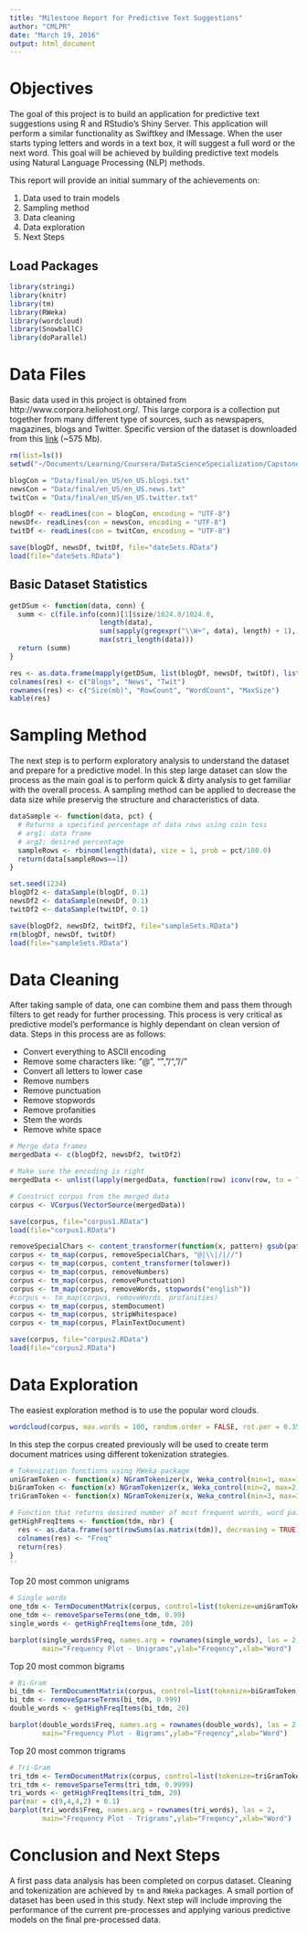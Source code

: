 ```yaml
---
title: "Milestone Report for Predictive Text Suggestions"
author: "CMLPR"
date: "March 19, 2016"
output: html_document
---
```


# Objectives 

The goal of this project is to build an application for predictive text suggestions using R and RStudio's Shiny Server. This application will perform a similar functionality as Swiftkey and IMessage. When the user starts typing letters and words in a text box, it will suggest a full word or the next word. This goal will be achieved by building predictive text models using Natural Language Processing (NLP) methods. 

This report will provide an initial summary of the achievements on:

1. Data used to train models
2. Sampling method
3. Data cleaning
4. Data exploration
5. Next Steps

## Load Packages

```r
library(stringi)
library(knitr)
library(tm)
library(RWeka)
library(wordcloud)
library(SnowballC)
library(doParallel)
```

# Data Files

Basic data used in this project is obtained from http://www.corpora.heliohost.org/. This large corpora is a collection put together from many different type of sources, such as newspapers, magazines, blogs and Twitter. Specific version of the dataset is downloaded from this [link](https://d396qusza40orc.cloudfront.net/dsscapstone/dataset/Coursera-SwiftKey.zip) (~575 Mb).

```r

rm(list=ls())
setwd("~/Documents/Learning/Coursera/DataScienceSpecialization/Capstone/")

blogCon = "Data/final/en_US/en_US.blogs.txt"
newsCon = "Data/final/en_US/en_US.news.txt"
twitCon = "Data/final/en_US/en_US.twitter.txt"

blogDf <- readLines(con = blogCon, encoding = "UTF-8")
newsDf<- readLines(con = newsCon, encoding = "UTF-8")
twitDf <- readLines(con = twitCon, encoding = "UTF-8")

```

```r
save(blogDf, newsDf, twitDf, file="dateSets.RData")
load(file="dateSets.RData")
```

## Basic Dataset Statistics

```r

getDSum <- function(data, conn) {
  summ <- c(file.info(conn)[1]$size/1024.0/1024.0, 
                      length(data),
                      sum(sapply(gregexpr("\\W+", data), length) + 1),
                      max(stri_length(data)))
  return (summ)
}

res <- as.data.frame(mapply(getDSum, list(blogDf, newsDf, twitDf), list(blogCon, newsCon, twitCon)))
colnames(res) <- c("Blogs", "News", "Twit")
rownames(res) <- c("Size(mb)", "RowCount", "WordCount", "MaxSize")
kable(res)
```

# Sampling Method

The next step is to perform exploratory analysis to understand the dataset and prepare for a predictive model. In this step large dataset can slow the process as the main goal is to perform quick & dirty analysis to get familiar with the overall process. A sampling method can be applied to decrease the data size while preservig the structure and characteristics of data.

```r

dataSample <- function(data, pct) {
  # Returns a specified percentage of data rows using coin toss
  # arg1: data frame
  # arg2: desired percentage
  sampleRows <- rbinom(length(data), size = 1, prob = pct/100.0)
  return(data[sampleRows==1])
}

set.seed(1234)
blogDf2 <- dataSample(blogDf, 0.1)
newsDf2 <- dataSample(newsDf, 0.1)
twitDf2 <- dataSample(twitDf, 0.1)
```

```r
save(blogDf2, newsDf2, twitDf2, file="sampleSets.RData")
rm(blogDf, newsDf, twitDf)
load(file="sampleSets.RData")
```

# Data Cleaning

After taking sample of data, one can combine them and pass them through filters to get ready for further processing. This process is very critical as predictive model's performance is highly dependant on clean version of data. Steps in this process are as follows:

* Convert everything to ASCII encoding
* Remove some characters like: "@", "\", "/", "//"
* Convert all letters to lower case
* Remove numbers
* Remove punctuation
* Remove stopwords
* Remove profanities
* Stem the words
* Remove white space

```r
# Merge data frames
mergedData <- c(blogDf2, newsDf2, twitDf2)

# Make sure the encoding is right
mergedData <- unlist(lapply(mergedData, function(row) iconv(row, to = "UTF-8", sub = "")))

# Construct corpus from the merged data
corpus <- VCorpus(VectorSource(mergedData))

```

```r
save(corpus, file="corpus1.RData")
load(file="corpus1.RData")
```

```r
removeSpecialChars <- content_transformer(function(x, pattern) gsub(pattern, " ", x))
corpus <- tm_map(corpus, removeSpecialChars, "@|\\|/|//")
corpus <- tm_map(corpus, content_transformer(tolower))
corpus <- tm_map(corpus, removeNumbers)
corpus <- tm_map(corpus, removePunctuation)
corpus <- tm_map(corpus, removeWords, stopwords("english"))
#corpus <- tm_map(corpus, removeWords, profanities)
corpus <- tm_map(corpus, stemDocument)
corpus <- tm_map(corpus, stripWhitespace)
corpus <- tm_map(corpus, PlainTextDocument)
```

```r
save(corpus, file="corpus2.RData")
load(file="corpus2.RData")
```

# Data Exploration

The easiest exploration method is to use the popular word clouds. 

```r
wordcloud(corpus, max.words = 100, random.order = FALSE, rot.per = 0.35, use.r.layout=FALSE, colors = brewer.pal(8, "Dark2"), scale=c(3,1))
```

In this step the corpus created previously will be used to create term document matrices using different tokenization strategies. 

```r

# Tokenization functions using RWeka package
uniGramToken <- function(x) NGramTokenizer(x, Weka_control(min=1, max=1))
biGramToken <- function(x) NGramTokenizer(x, Weka_control(min=2, max=2))
triGramToken <- function(x) NGramTokenizer(x, Weka_control(min=3, max=3))

# Function that returns desired number of most frequent words, word pairs
getHighFreqItems <- function(tdm, nbr) {
  res <- as.data.frame(sort(rowSums(as.matrix(tdm)), decreasing = TRUE)[1:nbr])
  colnames(res) <- "Freq"
  return(res)
}
''
```

Top 20 most common unigrams

```r
# Single words
one_tdm <- TermDocumentMatrix(corpus, control=list(tokenize=uniGramToken))
one_tdm <- removeSparseTerms(one_tdm, 0.99)
single_words <- getHighFreqItems(one_tdm, 20)

barplot(single_words$Freq, names.arg = rownames(single_words), las = 2,
        main="Frequency Plot - Unigrams",ylab="Freqency",xlab="Word")

```

Top 20 most common bigrams

```r
# Bi-Gram
bi_tdm <- TermDocumentMatrix(corpus, control=list(tokenize=biGramToken))
bi_tdm <- removeSparseTerms(bi_tdm, 0.999)
double_words <- getHighFreqItems(bi_tdm, 20)

barplot(double_words$Freq, names.arg = rownames(double_words), las = 2,
        main="Frequency Plot - Bigrams",ylab="Freqency",xlab="Word")

```

Top 20 most common trigrams

```r
# Tri-Gram
tri_tdm <- TermDocumentMatrix(corpus, control=list(tokenize=triGramToken))
tri_tdm <- removeSparseTerms(tri_tdm, 0.9999)
tri_words <- getHighFreqItems(tri_tdm, 20)
par(mar = c(9,4,4,2) + 0.1)
barplot(tri_words$Freq, names.arg = rownames(tri_words), las = 2,
        main="Frequency Plot - Trigrams",ylab="Freqency",xlab="Word")

```

# Conclusion and Next Steps

A first pass data analysis has been completed on corpus dataset. Cleaning and tokenization are achieved by `tm` and `RWeka` packages.  A small portion of dataset has been used in this study. Next step will include improving the performance of the current pre-processes and applying various predictive models on the final pre-processed data. 
